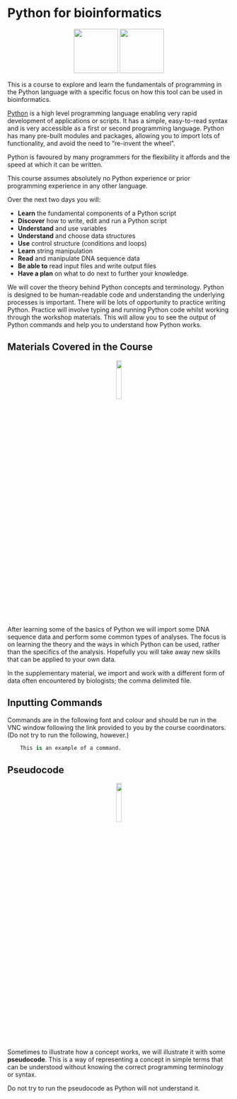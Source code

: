 # Python for bioinformatics

<center>![](figures/python_logo.png){height="100px"} ![](figures/biopython_logo.png){height="100px"}</center>

This is a course to explore and learn the fundamentals of programming in the Python language with a specific focus on how this tool can be used in bioinformatics.

[Python](https://www.python.org) is a high level programming language enabling very rapid development of applications or scripts. It has a simple, easy-to-read syntax and is very accessible as a first or second programming language. Python has many pre-built modules and packages, allowing you to import lots of functionality, and avoid the need to "re-invent the wheel".

Python is favoured by many programmers for the flexibility it affords and the speed at which it can be written.

This course assumes absolutely no Python experience or prior programming experience in any other language.

Over the next two days you will:

-   **Learn** the fundamental components of a Python script
-   **Discover** how to write, edit and run a Python script
-   **Understand** and use variables
-   **Understand** and choose data structures
-   **Use** control structure (conditions and loops)
-   **Learn** string manipulation
-   **Read** and manipulate DNA sequence data
-   **Be able to** read input files and write output files
-   **Have a plan** on what to do next to further your knowledge.

We will cover the theory behind Python concepts and terminology. Python is designed to be human-readable code and understanding the underlying processes is important. There will be lots of opportunity to practice writing Python. Practice will involve typing and running Python code whilst working through the workshop materials. This will allow you to see the output of Python commands and help you to understand how Python works.

## Materials Covered in the Course
<center>![](figures/materials.png){width=15%}</center>

After learning some of the basics of Python we will import some DNA sequence data and perform some common types of analyses. The focus is on learning the theory and the ways in which Python can be used, rather than the specifics of the analysis. Hopefully you will take away new skills that can be applied to your own data.

In the supplementary material, we import and work with a different form of data often encountered by biologists; the comma delimited file.

## Inputting Commands

Commands are in the following font and colour and should be run in the VNC window following the link provided to you by the course coordinators. (Do not try to run the following, however.)

```python
    This is an example of a command.
```

## Pseudocode
<center>![](figures/noun-cherry-cake-5973.png){width=15%}</center>

Sometimes to illustrate how a concept works, we will illustrate it with some <b>pseudocode</b>. This is a way of representing a concept in simple terms that can be understood without knowing the correct programming terminology or syntax.

Do not try to run the pseudocode as Python will not understand it.